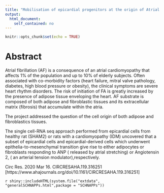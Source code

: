 ```yaml
---
title: "Mobilisation of epicardial progenitors at the origin of Atrial Fibrillation"
output: 
  html_document: 
    self_contained: no
---
```


```r
knitr::opts_chunk$set(echo = TRUE)
```

# Abstract

Atrial fibrillation (AF) is a consequence of an atrial cardiomyopathy that affects 1% of the population and  up to 10% of elderly subjects. Often associated with co-morbidity factors (heart failure, mitral valve pathology, diabetes, high blood pressure or obesity), the clinical symptoms are severe heart rhythm disorders. The risk of initiation of FA is greatly increased by the presence of adipose tissue enveloping the heart. AF substrate is composed of both adipose and fibroblastic tissues and its extracellular matrix (fibrosis) that accumulate within the atria.

The project addressed the question of the cell origin of both adipose and fibroblastics tissues. 

The single cell-RNA seq approach performed from epicardial  cells from healthy  rat (SHAM2) or rats with a cardiomyopathy  (IDM) uncovered that a subset of epicardial cells and  epicardial-derived cells which underwent epithelia-to-mesenchymal transition give rise to either adipocytes or fibroblasts responding to ANP ( released by atrial stretching)  or Angiotensin 2, ( an arterial tension modulator),respectively.   

Circ Res. 2020 Mar 16. CIRCRESAHA.119.316251 [https://www.ahajournals.org/doi/10.1161/CIRCRESAHA.119.316251]


`r shiny::includeHTML(system.file("extdata", "generalSCHNAPPs.html",package = "SCHNAPPs"))`

